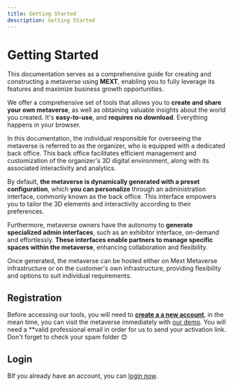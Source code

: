 ```yaml
---
title: Getting Started
description: Getting Started
---
```


# Getting Started

This documentation serves as a comprehensive guide for creating and constructing a metaverse using **MEXT**, enabling you to fully leverage its features and maximize business growth opportunities.

We offer a comprehensive set of tools that allows you to **create and share your own metaverse**, as well as obtaining valuable insights about the world you created. It's **easy-to-use**, and **requires no download**. Everything happens in your browser.

In this documentation, the individual responsible for overseeing the metaverse is referred to as the organizer, who is equipped with a dedicated back office. This back office facilitates efficient management and customization of the organizer's 3D digital environment, along with its associated interactivity and analytics.

By default, **the metaverse is dynamically generated with a preset configuration**, which **you can personalize** through an administration interface, commonly known as the back office. This interface empowers you to tailor the 3D elements and interactivity according to their preferences.

Furthermore, metaverse owners have the autonomy to **generate specialized admin interfaces**, such as an exhibitor interface, on-demand and effortlessly. **These interfaces enable partners to manage specific spaces within the metaverse**, enhancing collaboration and flexibility.

Once generated, the metaverse can be hosted either on Mext Metaverse infrastructure or on the customer's own infrastructure, providing flexibility and options to suit individual requirements.

## Registration

Before accessing our tools, you will need to **[create a a new account](https://mext.app/register)**, in the mean time, you can visit the metaverse immediately with [our demo](https://mext.app). You will need a \*\*valid professional email in order for us to send your activation link. Don't forget to check your spam folder 😊

## Login

BIf you already have an account, you can [login now](https://mext.app/login).
